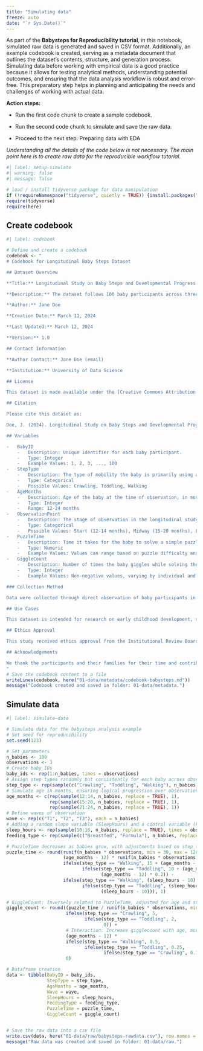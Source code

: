 ```yaml
---
title: "Simulating data"
freeze: auto
date: "`r Sys.Date()`"
---
```


As part of the **Babysteps for Reproducibility tutorial**, in this notebook, simulated raw data is generated and saved in CSV format. Additionally, an example codebook is created, serving as a metadata document that outlines the dataset's contents, structure, and generation process. Simulating data before working with empirical data is a good practice because it allows for testing analytical methods, understanding potential outcomes, and ensuring that the data analysis workflow is robust and error-free. This preparatory step helps in planning and anticipating the needs and challenges of working with actual data.

**Action steps:**

-   Run the first code chunk to create a sample codebook.

-   Run the second code chunk to simulate and save the raw data.

-   Proceed to the next step: Preparing data with EDA

*Understanding all the details of the code below is not necessary. The main point here is to create raw data for the reproducible workflow tutorial.*

```r
#| label: setup-simulate
#| warning: false
#| message: false

# load / install tidyverse package for data manipulation
if (!requireNamespace("tidyverse", quietly = TRUE)) {install.packages("tidyverse")}
require(tidyverse)
require(here)
```

## Create codebook

```r
#| label: codebook

# Define and create a codebook
codebook <- "
# Codebook for Longitudinal Baby Steps Dataset

## Dataset Overview

**Title:** Longitudinal Study on Baby Steps and Developmental Progress

**Description:** The dataset follows 100 baby participants across three observation points to monitor how their mobility type (Crawling, Toddling, Walking) affects their ability to solve puzzles and their engagement with the task, as indicated by their giggle counts. The data has three three observation points for each baby. The data is simulated for planning a (fictional) study.

**Author:** Jane Doe

**Creation Date:** March 11, 2024

**Last Updated:** March 12, 2024

**Version:** 1.0

## Contact Information

**Author Contact:** Jane Doe (email)

**Institution:** University of Data Science

## License

This dataset is made available under the [Creative Commons Attribution 4.0 International License (CC BY 4.0)](https://creativecommons.org/licenses/by/4.0/). Users are free to share and adapt the material for any purpose, even commercially, under the following terms: appropriate credit must be given, a link to the license provided, and indication if changes were made.

## Citation

Please cite this dataset as:

Doe, J. (2024). Longitudinal Study on Baby Steps and Developmental Progress. University of Data Science. Version 1.0. [DOI or URL]

## Variables

-   BabyID
    -   Description: Unique identifier for each baby participant.
    -   Type: Integer
    -   Example Values: 1, 2, 3, ..., 100
-   StepType
    -   Description: The type of mobility the baby is primarily using at the time of observation.
    -   Type: Categorical
    -   Possible Values: Crawling, Toddling, Walking
-   AgeMonths
    -   Description: Age of the baby at the time of observation, in months.
    -   Type: Integer
    -   Range: 12-24 months
-   ObservationPoint
    -   Description: The stage of observation in the longitudinal study.
    -   Type: Categorical
    -   Possible Values: Start (12-14 months), Midway (15-20 months), End (21-24 months)
-   PuzzleTime
    -   Description: Time it takes for the baby to solve a simple puzzle, measured in seconds.
    -   Type: Numeric
    -   Example Values: Values can range based on puzzle difficulty and baby's skill level.
-   GiggleCount
    -   Description: Number of times the baby giggles while solving the puzzle. Used as a proxy for enjoyment or engagement.
    -   Type: Integer
    -   Example Values: Non-negative values, varying by individual and task.

### Collection Method

Data were collected through direct observation of baby participants in a controlled environment, ensuring that puzzle difficulty was consistent across observations.

## Use Cases

This dataset is intended for research on early childhood development, specifically examining the relationship between motor skills, problem-solving abilities, and engagement in activities.

## Ethics Approval

This study received ethics approval from the Institutional Review Board at the University of Data Science, approval number #12345.

## Acknowledgements

We thank the participants and their families for their time and contribution to this study. This research was supported by the Early Development Research Grant #67890.
"
# Save the codebook content to a file
writeLines(codebook, here("01-data/metadata/codebook-babysteps.md"))
message("Codebook created and saved in folder: 01-data/metadata.")
```

## Simulate data

```r
#| label: simulate-data

# Simulate data for the babysteps analysis example
# Set seed for reproducibility
set.seed(123) 

# Set parameters
n_babies <- 100
observations <- 3
# Create baby IDs
baby_ids <- rep(1:n_babies, times = observations)
# Assign step types randomly but consistently for each baby across observations
step_type <- rep(sample(c("Crawling", "Toddling", "Walking"), n_babies, replace = TRUE), times = observations)
# Simulate age in months, ensuring logical progression over observations
age_months <- c(rep(sample(12:14, n_babies, replace = TRUE), 1),
                rep(sample(15:20, n_babies, replace = TRUE), 1),
                rep(sample(21:24, n_babies, replace = TRUE), 1))
# Define waves of observation
wave <- rep(c("T1", "T2", "T3"), each = n_babies)
# Adding a random slope variable (SleepHours) and a control variable (FeedingType)
sleep_hours <- rep(sample(10:16, n_babies, replace = TRUE), times = observations)
feeding_type <- rep(sample(c("Breastfed", "Formula"), n_babies, replace = TRUE), times = observations)

# PuzzleTime decreases as babies grow, with adjustments based on step_type, sleep_hours and feeding_type
puzzle_time <- round(runif(n_babies * observations, min = 30, max = 120) - 
                     (age_months - 12) * runif(n_babies * observations, min = 2, max = 4) - 
                     ifelse(step_type == "Walking", 15 + (age_months - 12) * 1,  
                            ifelse(step_type == "Toddling", 10 + (age_months - 12) * 0.5,  
                                   (age_months - 12) * 0.2)) -  
                     ifelse(step_type == "Walking", (sleep_hours - 10) * 2,  
                            ifelse(step_type == "Toddling", (sleep_hours - 10) * 1.5, 
                                   (sleep_hours - 10))), 1)

# GiggleCount: Inversely related to PuzzleTime, adjusted for age and step_type
giggle_count <- round((puzzle_time / runif(n_babies * observations, min = 2, max = 4)) +
                      ifelse(step_type == "Crawling", 5, 
                             ifelse(step_type == "Toddling", 2, 
                                    0)) +
                      # Interaction: Increase gigglecount with age, more so for advanced step types
                      (age_months - 12) * 
                      ifelse(step_type == "Walking", 0.5, 
                             ifelse(step_type == "Toddling", 0.25, 
                                    ifelse(step_type == "Crawling", 0.1, 0))),
                      0)

# Dataframe creation
data <- tibble(BabyID = baby_ids,
               StepType = step_type,
               AgeMonths = age_months,
               Wave = wave,
               SleepHours = sleep_hours,
               FeedingType = feeding_type,
               PuzzleTime = puzzle_time,
               GiggleCount = giggle_count)


# Save the raw data into a csv file
write.csv(data, here("01-data/raw/babysteps-rawdata.csv"), row.names = FALSE)
message("Raw data was created and saved in folder: 01-data/raw.")
```
